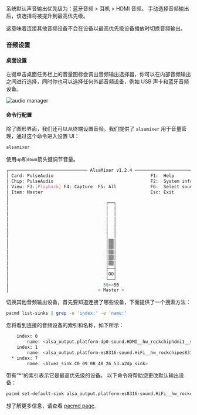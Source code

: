 系统默认声音输出优先级为：蓝牙音频 > 耳机 > HDMI 音频。 手动选择音频输出后，该选择将被提升到最高优先级。

这意味着连接其他音频设备不会在设备以最高优先级设备播放时切换音频输出。

### 音频设置

#### 桌面设置

左键单击桌面任务栏上的音量图标会调出音频输出选择器，你可以在内部音频输出之间进行选择，同时你也可以选择任何外部音频设备，例如 USB 声卡和蓝牙音频设备。

![audio manager](/img/configuration/audio_manager.webp)

#### 命令行配置

除了图形界面，我们还可以从终端设置音频。我们提供了 `alsamixer` 用于音量管理，通过这个命令进入设置 UI：

```bash
alsamixer
```

使用`up`和`down`箭头键调节音量。

```bash
┌────────────────────────────── AlsaMixer v1.2.4 ──────────────────────────────┐
│ Card: PulseAudio                                     F1:  Help               │
│ Chip: PulseAudio                                     F2:  System information │
│ View: F3:[Playback] F4: Capture  F5: All             F6:  Select sound card  │
│ Item: Master                                         Esc: Exit               │
│                                                                              │
│                                     ┌──┐                                     │
│                                     │  │                                     │
│                                     │  │                                     │
│                                     │  │                                     │
│                                     │  │                                     │
│                                     │  │                                     │
│                                     │  │                                     │
│                                     │▒▒│                                     │
│                                     │▒▒│                                     │
│                                     │▒▒│                                     │
│                                     │▒▒│                                     │
│                                     │▒▒│                                     │
│                                     ├──┤                                     │
│                                     │OO│                                     │
│                                     └──┘                                     │
│                                    50<>50                                    │
│                                  < Master >
```

切换其他音频输出设备，首先要知道连接了哪些设备，下面提供了一个搜索方法：

```bash
pacmd list-sinks | grep -e 'index:' -e 'name:'
```

您将看到连接的音频设备的索引和名称，如下所示：

```bash
    index: 0
        name: <alsa_output.platform-dp0-sound.HDMI__hw_rockchiphdmi1__sink>
    index: 1
        name: <alsa_output.platform-es8316-sound.HiFi__hw_rockchipes8316__sink>
  * index: 7
        name: <bluez_sink.C0_09_0B_48_26_53.a2dp_sink>
```

带有“\*”的索引表示它是最高优先级的设备。
以下命令将帮助您更改默认输出设备：

```bash
pacmd set-default-sink alsa_output.platform-es8316-sound.HiFi__hw_rockchipes8316__sink  # 'alsa_output.platform-es8316-sound.HiFi__hw_rockchipes8316__sink' is the name of the device you want to set.
```

想了解更多信息，请查看 [pacmd page](https://man.archlinux.org/man/extra/pulseaudio/pacmd.1.en).
